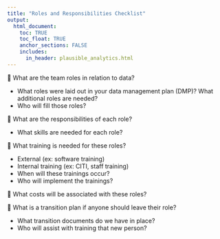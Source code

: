 ```yaml
---
title: "Roles and Responsibilities Checklist"
output: 
  html_document:
    toc: TRUE
    toc_float: TRUE
    anchor_sections: FALSE
    includes:
      in_header: plausible_analytics.html
---
```


🔲 What are the team roles in relation to data?
  
  - What roles were laid out in your data management plan (DMP)? What additional roles are needed?
  - Who will fill those roles?


🔲 What are the responsibilities of each role?

  - What skills are needed for each role?
  

🔲 What training is needed for these roles?
  
  - External (ex: software training)
  - Internal training (ex: CITI, staff training)
  - When will these trainings occur?  
  - Who will implement the trainings?  


🔲 What costs will be associated with these roles?


  
🔲 What is a transition plan if anyone should leave their role?

  - What transition documents do we have in place?
  - Who will assist with training that new person?

